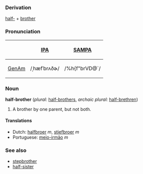 ===Derivation===
[[half-]] + [[brother]]

===Pronunciation===
{| border=1 cellpadding=5
! !! [[w:IPA|IPA]] !! [[w:SAMPA|SAMPA]]
|-
! [[GenAm]] 
| /ˌhæfˈbrʌðɚ/ || /%h{f"brVD@`/
|}

=== Noun ===
'''half-brother''' (''plural:'' [[half-brothers]], ''archaic plural:'' [[half-brethren]])
# A brother by one parent, but not both.

==== Translations ====
*Dutch: [[halfbroer]] ''m'', [[stiefbroer]] ''m''
*Portuguese: [[meio-irmão]] ''m''

===See also===
*[[stepbrother]]
*[[half-sister]]
